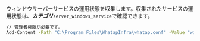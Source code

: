 ウィンドウサーバーサービスの運用状態を収集します。収集されたサービスの運用状態は、***カテゴリ***`server_windows_service`で確認できます。

```bash title='Windows Powershell'
// 管理者権限が必要です。
Add-Content -Path "C:\Program Files\WhatapInfra\whatap.conf" -Value "winservice.enabled=true"
```
